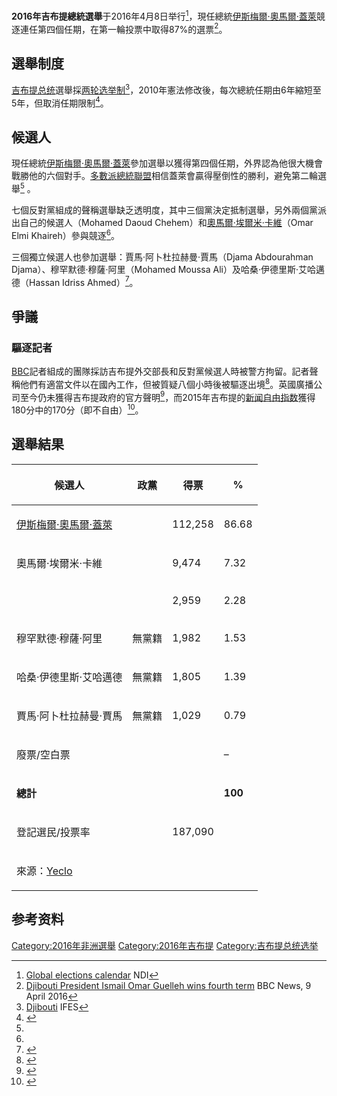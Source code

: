 
{{Infobox election
| election_name      = 2016年吉布提總統選舉
| country            = Djibouti
| type               = presidential
| ongoing            = no
| previous_election  = 2011年吉布提總統選舉
| previous_year      = 2011
| next_election      = 
| next_year          = 
| election_date      = 2016年4月8日

| votes_for_election= 187,000名合資格的選民

<!-- Ismaïl Omar Guelleh -->
| image1            = [[File:Ismail_Omar_Guelleh_2010.jpg|100px]]
| nominee1          = [[伊斯梅爾·奧馬爾·蓋萊|伊斯梅爾·奧馬爾·蓋萊]]
| party1            = {{le|爭取進步人民聯盟|People's Rally for Progress}}
| colour1           = 009933
| popular_vote1     = 112,258
| percentage1       = 86.68%
<!-- Saleh Kebzabo -->
| image2            = 
| nominee2          = [[奧馬爾·埃爾米·卡維|奧馬爾·埃爾米·卡維]]<br>（Omar Elmi Khaireh）
| party2            = {{le|救國聯盟|Union for National Salvation}}
| colour2           = ff6600
| popular_vote2     = 9,474
| percentage2       = 7.32%

| title             = [[吉布提总统|总统]]
| before_election   = [[伊斯梅爾·奧馬爾·蓋萊|伊斯梅爾·奧馬爾·蓋萊]]
| before_party      = {{le|爭取進步人民聯盟|People's Rally for Progress}}
| after_election    = 伊斯梅爾·奧馬爾·蓋萊
| after_party       = 爭取進步人民聯盟
}}

'''2016年吉布提總統選舉'''于2016年4月8日举行<ref>[https://www.ndi.org/electionscalendar Global elections calendar] {{Wayback|url=https://www.ndi.org/electionscalendar |date=20151022232515 }} NDI</ref>，現任總統[[伊斯梅爾·奧馬爾·蓋萊|伊斯梅爾·奧馬爾·蓋萊]]競逐連任第四個任期，在第一輪投票中取得87%的選票<ref>[http://www.bbc.co.uk/news/world-africa-35995628 Djibouti President Ismail Omar Guelleh wins fourth term] {{Wayback|url=http://www.bbc.co.uk/news/world-africa-35995628 |date=20160410033736 }} BBC News, 9 April 2016</ref>。

==選舉制度==
[[吉布提总统|吉布提总统]]選舉採[[两轮选举制|两轮选举制]]<ref>[http://www.electionguide.org/elections/id/2188/ Djibouti] {{Wayback|url=http://www.electionguide.org/elections/id/2188/ |date=20190608163657 }} IFES</ref>，2010年憲法修改後，每次總統任期由6年縮短至5年，但取消任期限制<ref name=":0">{{Cite web|url=http://www.ibtimes.com/djibouti-presidential-election-2016-guide-candidates-key-issues-rules-results-2350062|title=Djibouti Presidential Election 2016: Guide To Candidates, Key Issues, Rules And Results|website=International Business Times|access-date=2016-04-08|archive-date=2016-04-09|archive-url=https://web.archive.org/web/20160409015333/http://www.ibtimes.com/djibouti-presidential-election-2016-guide-candidates-key-issues-rules-results-2350062|dead-url=no}}</ref>。

==候選人==
現任總統[[伊斯梅爾·奧馬爾·蓋萊|伊斯梅爾·奧馬爾·蓋萊]]參加選舉以獲得第四個任期，外界認為他很大機會戰勝他的六個對手。[[多數派總統聯盟_(吉布提)|多數派總統聯盟]]相信蓋萊會贏得壓倒性的勝利，避免第二輪選舉<ref name=":0" /> 。

七個反對黨組成的{{le|救國聯盟|Union for National Salvation}}聲稱選舉缺乏透明度，其中三個黨決定抵制選舉，另外兩個黨派出自己的候選人{{le|穆罕默德·達烏德謝希姆|Mohamed Daoud Chehem}}（Mohamed Daoud Chehem）和[[奧馬爾·埃爾米·卡維|奧馬爾·埃爾米·卡維]]（Omar Elmi Khaireh）參與競逐<ref name=":0" />。

三個獨立候選人也參加選舉：賈馬·阿卜杜拉赫曼·賈馬（Djama Abdourahman Djama）、穆罕默德·穆薩·阿里（Mohamed Moussa Ali）及哈桑·伊德里斯·艾哈邁德（Hassan Idriss Ahmed）<ref>{{Cite web |url=http://www.ceni.dj/index.php/elections/liste-des-canditats.html |title=Liste des Canditats |website=CENI |access-date=2016-04-08 |deadurl=yes |archiveurl=https://web.archive.org/web/20160425233054/http://www.ceni.dj/index.php/elections/liste-des-canditats.html |archivedate=2016-04-25 }}</ref>。

==爭議==
===驅逐記者===
[[BBC|BBC]]記者組成的團隊採訪吉布提外交部長和反對黨候選人時被警方拘留。記者聲稱他們有適當文件以在國內工作，但被質疑八個小時後被驅逐出境<ref>{{Cite web|url=http://www.bbc.com/news/world-africa-35958465|title=Djibouti expels BBC reporters ahead of presidential vote|website=BBC News|language=en-GB|access-date=2016-04-08|archive-date=2016-04-07|archive-url=https://web.archive.org/web/20160407141431/http://www.bbc.com/news/world-africa-35958465|dead-url=no}}</ref>。英國廣播公司至今仍未獲得吉布提政府的官方聲明<ref>{{Cite web|url=http://eagle.co.ug/2016/04/07/djibouti-expels-bbc-journalists-ahead-tomorrows-elections.html|title=Djibouti expels BBC journalists ahead of tomorrow’s elections|website=Eagle Online|access-date=2016-04-08|archive-date=2016-04-22|archive-url=https://web.archive.org/web/20160422131940/http://eagle.co.ug/2016/04/07/djibouti-expels-bbc-journalists-ahead-tomorrows-elections.html|dead-url=yes}}</ref>，而2015年吉布提的[[新闻自由指数|新闻自由指数]]獲得180分中的170分（即不自由）<ref>{{Cite web |url=https://index.rsf.org/#!/ |title=2015 World Press Freedom Index |website=Reporters without Borders |access-date=2016-04-08 |deadurl=yes |archiveurl=https://web.archive.org/web/20160419161741/http://index.rsf.org/#!/ |archivedate=2016-04-19 }}</ref>。

==選舉結果==
{| class=wikitable style=text-align:right
!候選人
!政黨
!得票
!%
|-
|align=left|[[伊斯梅爾·奧馬爾·蓋萊|伊斯梅爾·奧馬爾·蓋萊]]||align=left|{{le|爭取進步人民聯盟|People's Rally for Progress}}||112,258||86.68
|-
|align=left|奧馬爾·埃爾米·卡維||align=left|{{le|救國聯盟|Union for National Salvation}}||9,474||7.32
|-
|align=left|{{le|穆罕默德·達烏德謝希姆|Mohamed Daoud Chehem}}||align=left|{{le|救國聯盟|Union for National Salvation}}||2,959||2.28
|-
|align=left|穆罕默德·穆薩·阿里||align=left|無黨籍||1,982||1.53
|-
|align=left|哈桑·伊德里斯·艾哈邁德||align=left|無黨籍||1,805||1.39
|-
|align=left|賈馬·阿卜杜拉赫曼·賈馬||align=left|無黨籍||1,029||0.79
|-
|colspan=2 align=left|廢票/空白票|| ||–
|-
|colspan=2 align=left|'''總計'''|| ||'''100'''
|-
|colspan=2 align=left|登記選民/投票率||187,090||
|-
|colspan=4 align=left|來源：[https://web.archive.org/web/20160409114641/https://www.yeclo.com/2016/04/09/djibouti-le-pr%C3%A9sident-sortant-remporte-l%C3%A9lection-pr%C3%A9sidentielle-synthese/ Yeclo]
|}

==参考资料==
{{reflist}}

{{吉布提選舉}}
[[Category:2016年非洲選舉|Category:2016年非洲選舉]]
[[Category:2016年吉布提|Category:2016年吉布提]]
[[Category:吉布提总统选举|Category:吉布提总统选举]]